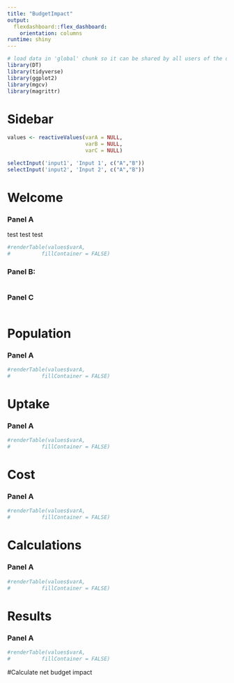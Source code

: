 ```yaml
---
title: "BudgetImpact"
output: 
  flexdashboard::flex_dashboard:
    orientation: columns
runtime: shiny
---
```


```r
# load data in 'global' chunk so it can be shared by all users of the dashboard
library(DT)
library(tidyverse)
library(ggplot2)
library(mgcv)
library(magrittr)

```

Sidebar {.sidebar}
=====================================
```r
values <- reactiveValues(varA = NULL,
                         varB = NULL,
                         varC = NULL)

selectInput('input1', 'Input 1', c("A","B"))
selectInput('input2', 'Input 2', c("A","B"))


```

Welcome
=====================================  
### Panel A  {data-height=300}
test test test
```r
#renderTable(values$varA,
#          fillContainer = FALSE)

```

### Panel B: {data-height=150}
```r

```

### Panel C
```r


```


Population
=====================================  
### Panel A  {data-height=300}
```r
#renderTable(values$varA,
#          fillContainer = FALSE)

```


Uptake
=====================================  
### Panel A  {data-height=300}
```r
#renderTable(values$varA,
#          fillContainer = FALSE)

```


Cost
=====================================  
### Panel A  {data-height=300}
```r
#renderTable(values$varA,
#          fillContainer = FALSE)

```


Calculations
=====================================  
### Panel A  {data-height=300}
```r
#renderTable(values$varA,
#          fillContainer = FALSE)

```


Results
=====================================  
### Panel A  {data-height=300}
```r
#renderTable(values$varA,
#          fillContainer = FALSE)

```


#Calculate net budget impact


